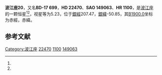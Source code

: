 {{Starbox begin
| name = 波江座20
}}
{{Starbox observe
| epoch = [[J2000.0|J2000.0]]
| constell = [[波江座|波江座]]<ref name=SIMBAD>{{cite web
 | url=http://simbad.u-strasbg.fr/simbad/sim-id?Ident=HR+1100
 | title =Pulsating variable Star
 | publisher=Centre de Données astronomiques de Strasbourg
 | work=SIMBAD
 | accessdate=2012-07-13}}</ref><ref name=DATA>{{cite web
 | url=http://vizier.u-strasbg.fr/viz-bin/VizieR-5?-out.add=.&-source=5050&-corr=PK=HR&-out.max=9999&HR=1100
 | title=VizieR Detailed Page
 | accessdate=2012-07-13
 | archive-date=2016-03-04
 | archive-url=https://web.archive.org/web/20160304231601/http://vizier.u-strasbg.fr/viz-bin/VizieR-5?-out.add=.&-source=5050&-corr=PK=HR&-out.max=9999&HR=1100
 | dead-url=no
 }}</ref>
| 星官 = 
| ra = {{RA|3|36|17.4}}<ref name=SIMBAD /><ref name=DATA />
| dec = {{DEC|-17|28|1}}<ref name=SIMBAD /><ref name=DATA />
| appmag_v = 5.23<ref name=SIMBAD /><ref name=DATA />
}}
{{Starbox character
| class = B9.5p<ref name=SIMBAD /><ref name=DATA />
| b-v = -0.13<ref name=SIMBAD /><ref name=DATA />
| u-b = -0.49<ref name=SIMBAD /><ref name=DATA />
| r-i = <ref name=SIMBAD /><ref name=DATA />
| variable = 
}}
{{Starbox astrometry
| radial_v = -0.49
| prop_mo_ra = 14
| parallax = 0.014
| p_error = 
}}
{{Starbox catalog
| names =BD-17 699，[[SAO星表|SAO]] 149063，[[HD星表|HD]] 22470，[[HR星表|HR]] 1100}}
{{Starbox reference |Simbad=HR+1100}}
{{Starbox end}}

'''波江座20'''，又名'''BD-17 699'''，'''HD 22470'''、'''SAO 149063'''、'''HR 1100'''，是[[波江座|波江座]]的一颗恒星<ref name=SIMBAD /><ref name=DATA />，视星等为5.23，位于[[銀道座標系|銀經]]207.47，[[銀道座標系|銀緯]]-50.85，其[[B1900.0|B1900.0]]坐标为赤經{{RA|3|31|44}}，赤緯{{DEC|-17|-50.85|53}}。

== 参考文献 ==
{{reflist}}

{{star-stub}}

{{波江座恒星}}
{{星官|天苑|16|18}}
[[Category:波江座|Category:波江座]]
[[Category:HD和HDE天體|22470]]
[[Category:HR天體|1100]]
[[Category:SAO天體|149063]]